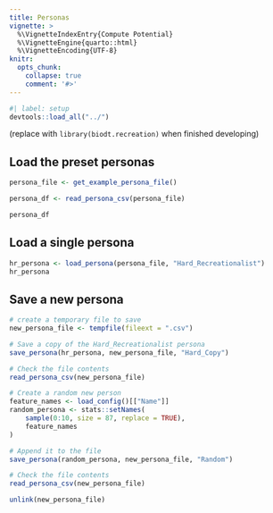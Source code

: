 ```yaml
---
title: Personas
vignette: >
  %\VignetteIndexEntry{Compute Potential}
  %\VignetteEngine{quarto::html}
  %\VignetteEncoding{UTF-8}
knitr:
  opts_chunk:
    collapse: true
    comment: '#>'
---
```



```r
#| label: setup
devtools::load_all("../")
```

(replace with `library(biodt.recreation)` when finished developing)

## Load the preset personas

```r
persona_file <- get_example_persona_file()

persona_df <- read_persona_csv(persona_file)

persona_df
```


## Load a single persona

```r
hr_persona <- load_persona(persona_file, "Hard_Recreationalist")
hr_persona
```

## Save a new persona

```r
# create a temporary file to save
new_persona_file <- tempfile(fileext = ".csv")

# Save a copy of the Hard_Recreationalist persona
save_persona(hr_persona, new_persona_file, "Hard_Copy")

# Check the file contents
read_persona_csv(new_persona_file)

# Create a random new person
feature_names <- load_config()[["Name"]]
random_persona <- stats::setNames(
    sample(0:10, size = 87, replace = TRUE),
    feature_names
)

# Append it to the file
save_persona(random_persona, new_persona_file, "Random")

# Check the file contents
read_persona_csv(new_persona_file)

unlink(new_persona_file)
```
